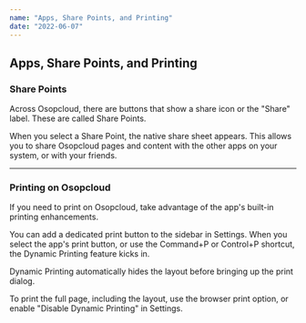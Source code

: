 ```yaml
---
name: "Apps, Share Points, and Printing"
date: "2022-06-07"
---
```


## Apps, Share Points, and Printing

### Share Points

Across Osopcloud, there are buttons that show a share icon or the "Share" label. These are called Share Points.

When you select a Share Point, the native share sheet appears. This allows you to share Osopcloud pages and content with the other apps on your system, or with your friends.

---

### Printing on Osopcloud

If you need to print on Osopcloud, take advantage of the app's built-in printing enhancements.

You can add a dedicated print button to the sidebar in Settings. When you select the app's print button, or use the Command+P or Control+P shortcut, the Dynamic Printing feature kicks in.

Dynamic Printing automatically hides the layout before bringing up the print dialog.

To print the full page, including the layout, use the browser print option, or enable "Disable Dynamic Printing" in Settings.

